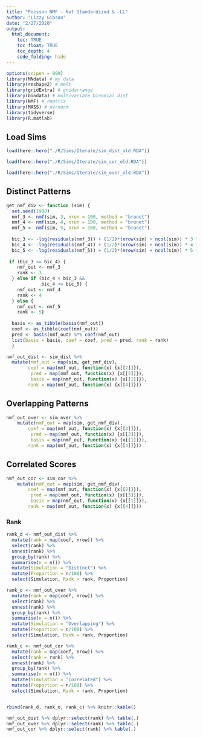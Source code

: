 ```yaml
---
title: "Poisson NMF - Not Standardized & -LL"
author: "Lizzy Gibson"
date: "2/27/2020"
output: 
  html_document:
    toc: TRUE
    toc_float: TRUE
    toc_depth: 4
    code_folding: hide
---
```


```r
options(scipen = 999)
library(MNdata) # my data
library(reshape2) # melt
library(gridExtra) # gridarrange
library(bindata) # multivariate binomial dist
library(NMF) # rmatrix
library(MASS) # mvrnorm
library(tidyverse)
library(R.matlab)
```

## Load Sims

```r
load(here::here("./R/Sims/Iterate/sim_dist_old.RDA"))

load(here::here("./R/Sims/Iterate/sim_cor_old.RDA"))

load(here::here("./R/Sims/Iterate/sim_over_old.RDA"))
```

## Distinct Patterns

```r
get_nmf_div <- function (sim) {
  set.seed(1988)
  nmf_3 <- nmf(sim, 3, nrun = 100, method = "brunet")
  nmf_4 <- nmf(sim, 4, nrun = 100, method = "brunet")
  nmf_5 <- nmf(sim, 5, nrun = 100, method = "brunet")
  
  bic_3 <- -log(residuals(nmf_3)) + (1/2)*(nrow(sim) + ncol(sim)) * 3 * log(nrow(sim) * ncol(sim))
  bic_4 <- -log(residuals(nmf_4)) + (1/2)*(nrow(sim) + ncol(sim)) * 4 * log(nrow(sim) * ncol(sim))
  bic_5 <- -log(residuals(nmf_5)) + (1/2)*(nrow(sim) + ncol(sim)) * 5 * log(nrow(sim) * ncol(sim))
  
 if (bic_3 <= bic_4) {
    nmf_out <- nmf_3
    rank <- 3
  } else if (bic_4 < bic_3 &&
             bic_4 <= bic_5) {
    nmf_out <- nmf_4
    rank <- 4
  } else {
    nmf_out <- nmf_5
    rank <- 5}
  
  basis <- as_tibble(basis(nmf_out))
  coef <- as_tibble(coef(nmf_out))
  pred <- basis(nmf_out) %*% coef(nmf_out)
  list(basis = basis, coef = coef, pred = pred, rank = rank)
  }

nmf_out_dist <- sim_dist %>%
  mutate(nmf_out = map(sim, get_nmf_div),
        coef = map(nmf_out, function(x) {x[[2]]}),
         pred = map(nmf_out, function(x) {x[[3]]}),
         basis = map(nmf_out, function(x) {x[[1]]}),
        rank = map(nmf_out, function(x) {x[[4]]}))
```

## Overlapping Patterns

```r
nmf_out_over <- sim_over %>% 
    mutate(nmf_out = map(sim, get_nmf_div),
        coef = map(nmf_out, function(x) {x[[2]]}),
         pred = map(nmf_out, function(x) {x[[3]]}),
         basis = map(nmf_out, function(x) {x[[1]]}),
        rank = map(nmf_out, function(x) {x[[4]]}))
```

## Correlated Scores

```r
nmf_out_cor <- sim_cor %>%
    mutate(nmf_out = map(sim, get_nmf_div),
        coef = map(nmf_out, function(x) {x[[2]]}),
         pred = map(nmf_out, function(x) {x[[3]]}),
         basis = map(nmf_out, function(x) {x[[1]]}),
        rank = map(nmf_out, function(x) {x[[4]]}))
```

### Rank

```r
rank_d <- nmf_out_dist %>% 
  mutate(rank = map(coef, nrow)) %>% 
  select(rank) %>%
  unnest(rank) %>%
  group_by(rank) %>%
  summarise(n = n()) %>%
  mutate(Simulation = "Distinct") %>%
  mutate(Proportion = n/100) %>%
  select(Simulation, Rank = rank, Proportion)

rank_o <- nmf_out_over %>% 
  mutate(rank = map(coef, nrow)) %>%
  select(rank) %>%
  unnest(rank) %>%
  group_by(rank) %>%
  summarise(n = n()) %>%
  mutate(Simulation = "Overlapping") %>%
  mutate(Proportion = n/100) %>%
  select(Simulation, Rank = rank, Proportion)

rank_c <- nmf_out_cor %>%
  mutate(rank = map(coef, nrow)) %>%
  select(rank = rank) %>%
  unnest(rank) %>%
  group_by(rank) %>%
  summarise(n = n()) %>%
  mutate(Simulation = "Correlated") %>%
  mutate(Proportion = n/100) %>%
  select(Simulation, Rank = rank, Proportion)


rbind(rank_d, rank_o, rank_c) %>% knitr::kable()
```

```r
nmf_out_dist %>% dplyr::select(rank) %>% table(.)
nmf_out_over %>% dplyr::select(rank) %>% table(.)
nmf_out_cor %>% dplyr::select(rank) %>% table(.)
```
